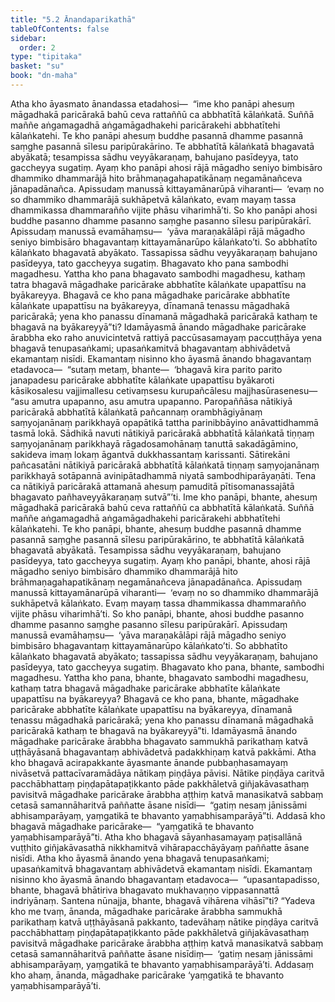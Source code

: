 ```yaml
---
title: "5.2 Ānandaparikathā"
tableOfContents: false
sidebar:
  order: 2
type: "tipitaka"
basket: "su"
book: "dn-maha"
---
```



<DynamicBreadcrumb />

<Division number="276" book="dn-maha">

<Paragraph number="599" book="dn-maha">
Atha kho āyasmato ānandassa etadahosi—  “ime kho panāpi ahesuṃ māgadhakā paricārakā bahū ceva rattaññū ca abbhatītā kālaṅkatā. Suññā maññe aṅgamagadhā aṅgamāgadhakehi paricārakehi abbhatītehi kālaṅkatehi. Te kho panāpi ahesuṃ buddhe pasannā dhamme pasannā saṃghe pasannā sīlesu paripūrakārino. Te abbhatītā kālaṅkatā bhagavatā abyākatā; tesampissa sādhu veyyākaraṇaṃ, bahujano pasīdeyya, tato gaccheyya sugatiṃ. Ayaṃ kho panāpi ahosi rājā māgadho seniyo bimbisāro dhammiko dhammarājā hito brāhmaṇagahapatikānaṃ negamānañceva jānapadānañca. Apissudaṃ manussā kittayamānarūpā viharanti—  ‘evaṃ no so dhammiko dhammarājā sukhāpetvā kālaṅkato, evaṃ mayaṃ tassa dhammikassa dhammarañño vijite phāsu viharimhā’ti. So kho panāpi ahosi buddhe pasanno dhamme pasanno saṃghe pasanno sīlesu paripūrakārī. Apissudaṃ manussā evamāhaṃsu—  ‘yāva maraṇakālāpi rājā māgadho seniyo bimbisāro bhagavantaṃ kittayamānarūpo kālaṅkato’ti. So abbhatīto kālaṅkato bhagavatā abyākato. Tassapissa sādhu veyyākaraṇaṃ bahujano pasīdeyya, tato gaccheyya sugatiṃ. Bhagavato kho pana sambodhi magadhesu. Yattha kho pana bhagavato sambodhi magadhesu, kathaṃ tatra bhagavā māgadhake paricārake abbhatīte kālaṅkate upapattīsu na byākareyya. Bhagavā ce kho pana māgadhake paricārake abbhatīte kālaṅkate upapattīsu na byākareyya, dīnamanā tenassu māgadhakā paricārakā; yena kho panassu dīnamanā māgadhakā paricārakā kathaṃ te bhagavā na byākareyyā”ti?
</Paragraph>

</Division>
<Division number="277" book="dn-maha">

<Paragraph number="600" book="dn-maha">
Idamāyasmā ānando māgadhake paricārake ārabbha eko raho anuvicintetvā rattiyā paccūsasamayaṃ paccuṭṭhāya yena bhagavā tenupasaṅkami; upasaṅkamitvā bhagavantaṃ abhivādetvā ekamantaṃ nisīdi. Ekamantaṃ nisinno kho āyasmā ānando bhagavantaṃ etadavoca—  “sutaṃ metaṃ, bhante—  ‘bhagavā kira parito parito janapadesu paricārake abbhatīte kālaṅkate upapattīsu byākaroti kāsikosalesu vajjimallesu cetivaṃsesu kurupañcālesu majjhasūrasenesu—  “asu amutra upapanno, asu amutra upapanno. Paropaññāsa nātikiyā paricārakā abbhatītā kālaṅkatā pañcannaṃ orambhāgiyānaṃ saṃyojanānaṃ parikkhayā opapātikā tattha parinibbāyino anāvattidhammā tasmā lokā. Sādhikā navuti nātikiyā paricārakā abbhatītā kālaṅkatā tiṇṇaṃ saṃyojanānaṃ parikkhayā rāgadosamohānaṃ tanuttā sakadāgāmino, sakideva imaṃ lokaṃ āgantvā dukkhassantaṃ karissanti. Sātirekāni pañcasatāni nātikiyā paricārakā abbhatītā kālaṅkatā tiṇṇaṃ saṃyojanānaṃ parikkhayā sotāpannā avinipātadhammā niyatā sambodhiparāyaṇāti. Tena ca nātikiyā paricārakā attamanā ahesuṃ pamuditā pītisomanassajātā bhagavato pañhaveyyākaraṇaṃ sutvā”’ti. Ime kho panāpi, bhante, ahesuṃ māgadhakā paricārakā bahū ceva rattaññū ca abbhatītā kālaṅkatā. Suññā maññe aṅgamagadhā aṅgamāgadhakehi paricārakehi abbhatītehi kālaṅkatehi. Te kho panāpi, bhante, ahesuṃ buddhe pasannā dhamme pasannā saṃghe pasannā sīlesu paripūrakārino, te abbhatītā kālaṅkatā bhagavatā abyākatā. Tesampissa sādhu veyyākaraṇaṃ, bahujano pasīdeyya, tato gaccheyya sugatiṃ. Ayaṃ kho panāpi, bhante, ahosi rājā māgadho seniyo bimbisāro dhammiko dhammarājā hito brāhmaṇagahapatikānaṃ negamānañceva jānapadānañca. Apissudaṃ manussā kittayamānarūpā viharanti—  ‘evaṃ no so dhammiko dhammarājā sukhāpetvā kālaṅkato. Evaṃ mayaṃ tassa dhammikassa dhammarañño vijite phāsu viharimhā’ti. So kho panāpi, bhante, ahosi buddhe pasanno dhamme pasanno saṃghe pasanno sīlesu paripūrakārī. Apissudaṃ manussā evamāhaṃsu—  ‘yāva maraṇakālāpi rājā māgadho seniyo bimbisāro bhagavantaṃ kittayamānarūpo kālaṅkato’ti. So abbhatīto kālaṅkato bhagavatā abyākato; tassapissa sādhu veyyākaraṇaṃ, bahujano pasīdeyya, tato gaccheyya sugatiṃ. Bhagavato kho pana, bhante, sambodhi magadhesu. Yattha kho pana, bhante, bhagavato sambodhi magadhesu, kathaṃ tatra bhagavā māgadhake paricārake abbhatīte kālaṅkate upapattīsu na byākareyya? Bhagavā ce kho pana, bhante, māgadhake paricārake abbhatīte kālaṅkate upapattīsu na byākareyya, dīnamanā tenassu māgadhakā paricārakā; yena kho panassu dīnamanā māgadhakā paricārakā kathaṃ te bhagavā na byākareyyā”ti. Idamāyasmā ānando māgadhake paricārake ārabbha bhagavato sammukhā parikathaṃ katvā uṭṭhāyāsanā bhagavantaṃ abhivādetvā padakkhiṇaṃ katvā pakkāmi.
</Paragraph>

</Division>
<Division number="278" book="dn-maha">

<Paragraph number="601" book="dn-maha">
Atha kho bhagavā acirapakkante āyasmante ānande pubbaṇhasamayaṃ nivāsetvā pattacīvaramādāya nātikaṃ piṇḍāya pāvisi. Nātike piṇḍāya caritvā pacchābhattaṃ piṇḍapātapaṭikkanto pāde pakkhāletvā giñjakāvasathaṃ pavisitvā māgadhake paricārake ārabbha aṭṭhiṃ katvā manasikatvā sabbaṃ cetasā samannāharitvā paññatte āsane nisīdi—  “gatiṃ nesaṃ jānissāmi abhisamparāyaṃ, yaṃgatikā te bhavanto yaṃabhisamparāyā”ti. Addasā kho bhagavā māgadhake paricārake—  “yaṃgatikā te bhavanto yaṃabhisamparāyā”ti. Atha kho bhagavā sāyanhasamayaṃ paṭisallānā vuṭṭhito giñjakāvasathā nikkhamitvā vihārapacchāyāyaṃ paññatte āsane nisīdi.
</Paragraph>

</Division>
<Division number="279" book="dn-maha">

<Paragraph number="602" book="dn-maha">
Atha kho āyasmā ānando yena bhagavā tenupasaṅkami; upasaṅkamitvā bhagavantaṃ abhivādetvā ekamantaṃ nisīdi. Ekamantaṃ nisinno kho āyasmā ānando bhagavantaṃ etadavoca—  “upasantapadisso, bhante, bhagavā bhātiriva bhagavato mukhavaṇṇo vippasannattā indriyānaṃ. Santena nūnajja, bhante, bhagavā vihārena vihāsī”ti?
</Paragraph>

<Paragraph number="603" book="dn-maha">
“Yadeva kho me tvaṃ, ānanda, māgadhake paricārake ārabbha sammukhā parikathaṃ katvā uṭṭhāyāsanā pakkanto, tadevāhaṃ nātike piṇḍāya caritvā pacchābhattaṃ piṇḍapātapaṭikkanto pāde pakkhāletvā giñjakāvasathaṃ pavisitvā māgadhake paricārake ārabbha aṭṭhiṃ katvā manasikatvā sabbaṃ cetasā samannāharitvā paññatte āsane nisīdiṃ—  ‘gatiṃ nesaṃ jānissāmi abhisamparāyaṃ, yaṃgatikā te bhavanto yaṃabhisamparāyā’ti. Addasaṃ kho ahaṃ, ānanda, māgadhake paricārake ‘yaṃgatikā te bhavanto yaṃabhisamparāyā’ti.
</Paragraph>
</Division>